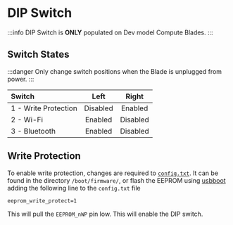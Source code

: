 # DIP Switch

:::info
    DIP Switch is **ONLY** populated on Dev model Compute Blades.
:::

## Switch States

:::danger
    Only change switch positions when the Blade is unplugged from power.
:::

|         Switch       |   Left   |   Right  |
| :------------------- | :------: | :------: |
| 1 - Write Protection | Disabled | Enabled  |
| 2 - Wi-Fi            | Enabled  | Disabled |
| 3 - Bluetooth        | Enabled  | Disabled |

## Write Protection

To enable write protection, changes are required to [`config.txt`](https://www.raspberrypi.com/documentation/computers/config_txt.html#eeprom_write_protect).
It can be found in the directory `/boot/firmware/`, or flash the EEPROM using [usbboot](/blade/advanced-guides/usbboot)
adding the following line to the `config.txt` file
```txt
eeprom_write_protect=1
```

This will pull the `EEPROM_nWP` pin low. This will enable the DIP switch.